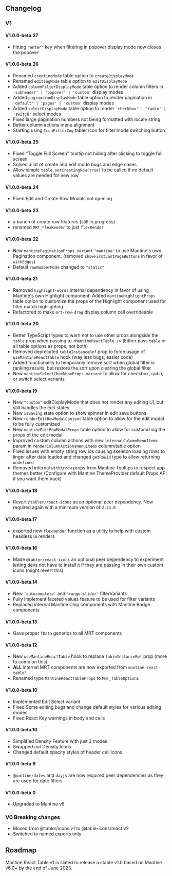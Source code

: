 
<Head>
  <title>Changelog and Roadmap - Mantine React Table Docs</title>
  <meta
    name="description"
    content="Mantine React Table Changelog and Roadmap for future development"
  />
</Head>

## Changelog

### V1

#### V1.0.0-beta.27

- hitting `'enter'` key when filtering in popover display mode now closes the popover

#### V1.0.0-beta.26

- Renamed `creatingMode` table option to `createDisplayMode`
- Renamed `editingMode` table option to `editDisplayMode`
- Added `columnFilterDisplayMode` table option to render column filters in `'subheader' | 'popover' | 'custom'` display modes
- Added `paginationDisplayMode` table option to render pagination in `'default' | 'pages' | 'custom'` display modes
- Added `selectDisplayMode` table option to render `'checkbox' | 'radio' | 'switch'` select modes
- Fixed large pagination numbers not being formatted with locale string
- Better column actions menu alignment
- Starting using `IconFilterCog` tabler icon for filter mode switching button.

#### V1.0.0-beta.25

- Fixed "Toggle Full Screen" tooltip not hiding after clicking to toggle full screen
- Solved a lot of create and edit mode bugs and edge cases
- Allow simple `table.setCreatingRow(true)` to be called if no default values are needed for new row

#### V1.0.0-beta.24

- Fixed Edit and Create Row Modals not opening

#### V1.0.0-beta.23

- a bunch of create row features (still in progress)
- renamed `MRT_FlexRender` to just `flexRender`

#### V1.0.0-beta.22

- New `mantinePaginationProps.variant` `"mantine"` to use Mantine's own Pagination component. (removed `showFirstLastPageButtons` in favor of `withEdges`)
- Default `rowNumberMode` changed to `"static"`

#### V1.0.0-beta.21

- Removed `highlight-words` internal dependency in favor of using Mantine's own Highlight component. Added `mantineHighlightProps` table option to customize the props of the Highlight component used for filter match highlighting
- Refactored to make `mrt-row-drag` display column cell overrideable

#### V1.0.0-beta.20

- Better TypeScript types to warn not to use other props alongside the `table` prop when passing to `<MantineReactTable />` (Either pass `table` or all table options as props, not both)
- Removed deprecated `tableInstanceRef` prop to force usage of `useMantineReactTable` hook (way less bugs, easier code)
- Added functionality to temporarily remove sort when global filter is ranking results, but restore the sort upon clearing the global filter
- New `mantineSelectCheckboxProps.variant` to allow for checkbox, radio, or switch select variants

#### V1.0.0-beta.19

- New `"custom"` editDisplayMode that does not render any editing UI, but still handles the edit states
- New `isSaving` state option to show spinner in edit save buttons
- New `renderEditRowModalContent` table option to allow for the edit modal to be fully customized
- New `mantineEditRowModalProps` table option to allow for customizing the props of the edit modal
- Improved custom column actions with new `internalColumnMenuItems` param in `renderColumnActionsMenuItems` column/table option
- Fixed issues with empty string row ids causing skeleton loading rows to linger after data loaded and changed `getRowId` type to allow returning `undefined`
- Removed internal `withArrow` props from Mantine Tooltips to respect app themes better (Configure with Mantine ThemeProvider default Props API if you want them back)

#### V1.0.0-beta.18

- Revert `@tabler/react-icons` as an optional peer dependency. Now required again with a minimum version of `2.23.0`

#### V1.0.0-beta.17

- exported new `flexRender` function as a utility to help with custom headless ui renders

#### V1.0.0-beta.16

- Made `@tabler/react-icons` an optional peer dependency to experiment letting devs not have to install it if they are passing in their own custom icons (might revert this)

#### V1.0.0-beta.14

- New `'autocomplete'` and `'range-slider'` filterVariants
- Fully implement faceted values feature to be used for filter variants
- Replaced internal Mantine Chip components with Mantine Badge components

#### V1.0.0-beta.13

- Gave proper `TData` generics to all MRT components

#### V1.0.0-beta.12

- New `useMantineReactTable` hook to replace `tableInstanceRef` prop (more to come on this)
- **ALL** internal MRT components are now exported from `mantine-react-table`!
- Renamed type `MantineReactTableProps` to `MRT_TableOptions`

#### V1.0.0-beta.10

- Implemented Edit Select variant
- Fixed Some editing bugs and change default styles for various editing modes
- Fixed React Key warnings in body and cells

#### V1.0.0-beta.10

- Simplified Density Feature with just 3 modes
- Swapped out Density Icons
- Changed default opacity styles of header cell icons

#### V1.0.0-beta.9

- `@mantine/dates` and `dayjs` are now required peer dependencies as they are used for date filters

#### V1.0.0-beta.0

- Upgraded to Mantine v6

### V0 Breaking changes

- Moved from @tabler/icons v1 to @table-icons/react v2
- Switched to named exports only

## Roadmap

Mantine React Table v1 is slated to release a stable v1.0 based on Mantine v6.0+ by the end of June 2023.
